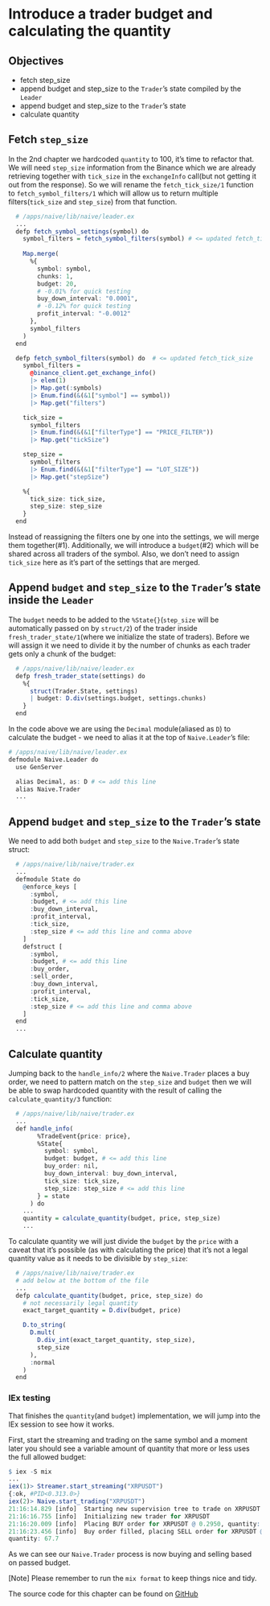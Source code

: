 # Introduce a trader budget and calculating the quantity

## Objectives

- fetch step_size
- append budget and step_size to the `Trader`'s state compiled by the `Leader`
- append budget and step_size to the `Trader`'s state
- calculate quantity

## Fetch `step_size`

In the 2nd chapter we hardcoded `quantity` to 100, it's time to refactor that. We will need `step_size` information from the Binance which we are
already retrieving together with `tick_size` in the `exchangeInfo` call(but not getting it out from the response). So we will rename the `fetch_tick_size/1` function to `fetch_symbol_filters/1` which will allow us to return multiple filters(`tick_size` and `step_size`) from that function.

```r
  # /apps/naive/lib/naive/leader.ex
  ...
  defp fetch_symbol_settings(symbol) do
    symbol_filters = fetch_symbol_filters(symbol) # <= updated fetch_tick_size
    
    Map.merge(
      %{
        symbol: symbol,
        chunks: 1,
        budget: 20,
        # -0.01% for quick testing
        buy_down_interval: "0.0001",
        # -0.12% for quick testing
        profit_interval: "-0.0012"
      },
      symbol_filters
    )
  end

  defp fetch_symbol_filters(symbol) do  # <= updated fetch_tick_size
    symbol_filters =
      @binance_client.get_exchange_info()
      |> elem(1)
      |> Map.get(:symbols)
      |> Enum.find(&(&1["symbol"] == symbol))
      |> Map.get("filters")

    tick_size =
      symbol_filters
      |> Enum.find(&(&1["filterType"] == "PRICE_FILTER"))
      |> Map.get("tickSize")

    step_size =
      symbol_filters
      |> Enum.find(&(&1["filterType"] == "LOT_SIZE"))
      |> Map.get("stepSize")

    %{
      tick_size: tick_size,
      step_size: step_size
    }
  end
```

Instead of reassigning the filters one by one into the settings, we will merge them together(#1). Additionally, we will introduce a `budget`(#2) which will be shared across all traders of the symbol. Also, we don't need to assign `tick_size` here as it's part of the settings that are merged.

\newpage

## Append `budget` and `step_size` to the `Trader`'s state inside the `Leader` 

The `budget` needs to be added to the `%State{}`(`step_size` will be automatically passed on by `struct/2`) of the trader inside `fresh_trader_state/1`(where we initialize the state of traders). Before we will assign it we need to divide it by the number of chunks as each trader gets only a chunk of the budget:

```r
  # /apps/naive/lib/naive/leader.ex
  defp fresh_trader_state(settings) do
    %{
      struct(Trader.State, settings)
      | budget: D.div(settings.budget, settings.chunks)
    }
  end
```

In the code above we are using the `Decimal` module(aliased as `D`) to calculate the budget - we need to alias it at the top of `Naive.Leader`'s file: 

```r
# /apps/naive/lib/naive/leader.ex
defmodule Naive.Leader do
  use GenServer

  alias Decimal, as: D # <= add this line
  alias Naive.Trader
  ...
```

## Append `budget` and `step_size` to the `Trader`'s state

We need to add both `budget` and `step_size` to the `Naive.Trader`'s state struct:

```r
  # /apps/naive/lib/naive/trader.ex
  ...
  defmodule State do
    @enforce_keys [
      :symbol,
      :budget, # <= add this line
      :buy_down_interval,
      :profit_interval,
      :tick_size,
      :step_size # <= add this line and comma above
    ]
    defstruct [
      :symbol,
      :budget, # <= add this line
      :buy_order,
      :sell_order,
      :buy_down_interval,
      :profit_interval,
      :tick_size,
      :step_size # <= add this line and comma above
    ]
  end
  ...
```

## Calculate quantity

Jumping back to the `handle_info/2` where the `Naive.Trader` places a buy order, we need to pattern match on the `step_size` and `budget` then we will be able to swap hardcoded quantity with the result of calling the `calculate_quantity/3` function:

```r
  # /apps/naive/lib/naive/trader.ex
  ...
  def handle_info(
        %TradeEvent{price: price},
        %State{
          symbol: symbol,
          budget: budget, # <= add this line
          buy_order: nil,
          buy_down_interval: buy_down_interval,
          tick_size: tick_size,
          step_size: step_size # <= add this line
        } = state
      ) do
    ...
    quantity = calculate_quantity(budget, price, step_size)
    ...
```

To calculate quantity we will just divide the `budget` by the `price` with a caveat that it's possible (as with calculating the price) that it's not a legal quantity value as it needs to be divisible by `step_size`:

```r
  # /apps/naive/lib/naive/trader.ex
  # add below at the bottom of the file
  ...
  defp calculate_quantity(budget, price, step_size) do
    # not necessarily legal quantity
    exact_target_quantity = D.div(budget, price)

    D.to_string(
      D.mult(
        D.div_int(exact_target_quantity, step_size),
        step_size
      ),
      :normal
    )
  end
```

### IEx testing

That finishes the `quantity`(and `budget`) implementation, we will jump into the IEx session to see how it works.

First, start the streaming and trading on the same symbol and a moment later you should see a variable amount of quantity that more or less uses the full allowed budget:

```r
$ iex -S mix
...
iex(1)> Streamer.start_streaming("XRPUSDT")
{:ok, #PID<0.313.0>}
iex(2)> Naive.start_trading("XRPUSDT")
21:16:14.829 [info]  Starting new supervision tree to trade on XRPUSDT
21:16:16.755 [info]  Initializing new trader for XRPUSDT
21:16:20.009 [info]  Placing BUY order for XRPUSDT @ 0.2950, quantity: 67.7
21:16:23.456 [info]  Buy order filled, placing SELL order for XRPUSDT @ 0.2952,
quantity: 67.7
```

As we can see our `Naive.Trader` process is now buying and selling based on passed budget.

[Note] Please remember to run the `mix format` to keep things nice and tidy.

The source code for this chapter can be found on [GitHub](https://github.com/Cinderella-Man/hands-on-elixir-and-otp-cryptocurrency-trading-bot-source-code/tree/chapter_07)
